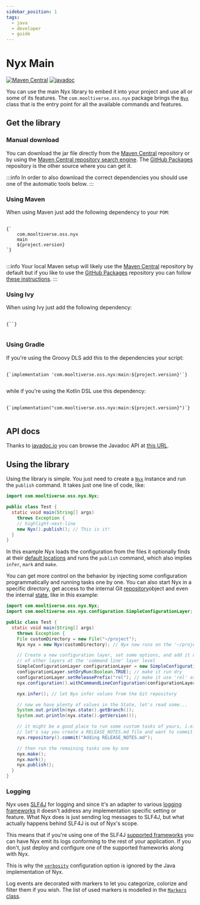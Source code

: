 ```yaml
---
sidebar_position: 1
tags:
  - java
  - developer
  - guide
---
```



# Nyx Main

[![Maven Central](https://img.shields.io/maven-central/v/com.mooltiverse.oss.nyx/main.svg?label=Maven%20Central)](https://search.maven.org/search?q=g:%22com.mooltiverse.oss.nyx%22%20AND%20a:%22main%22) [![javadoc](https://javadoc.io/badge2/com.mooltiverse.oss.nyx/main/javadoc.svg)](https://javadoc.io/doc/com.mooltiverse.oss.nyx/main)

You can use the main Nyx library to embed it into your project and use all or some of its features. The `com.mooltiverse.oss.nyx` package brings the [`Nyx`](https://javadoc.io/doc/com.mooltiverse.oss.nyx/main/latest/com/mooltiverse/oss/nyx/Nyx.html) class that is the entry point for all the available commands and features.

## Get the library

### Manual download

You can download the jar file directly from the [Maven Central](https://repo.maven.apache.org/maven2/com/mooltiverse/oss/nyx/main/) repository or by using the [Maven Central repository search engine](https://search.maven.org/artifact/com.mooltiverse.oss.nyx/main). The [GitHub Packages](https://github.com/orgs/mooltiverse/packages) repository is the other source where you can get it.

:::info
In order to also download the correct dependencies you should use one of the automatic tools below.
:::

### Using Maven

When using Maven just add the following dependency to your `POM`:

<pre>
  <code>
{`<dependency>
    <groupId>com.mooltiverse.oss.nyx</groupId>
    <artifactId>main</artifactId>
    <version>${project.version}</version>
</dependency>`}
  </code>
</pre>

:::info
Your local Maven setup will likely use the [Maven Central](https://repo.maven.apache.org/maven2/com/mooltiverse/oss/nyx/main/) repository by default but if you like to use the [GitHub Packages](https://github.com/orgs/mooltiverse/packages) repository you can follow [these instructions](https://help.github.com/en/packages/using-github-packages-with-your-projects-ecosystem/configuring-apache-maven-for-use-with-github-packages).
:::

### Using Ivy

When using Ivy just add the following dependency:

<pre>
  <code>
{`<dependency org="com.mooltiverse.oss.nyx" name="main" rev="${project.version}" />`}
  </code>
</pre>

### Using Gradle

If you're using the Groovy DLS add this to the dependencies your script:

<pre>
  <code>
{`implementation 'com.mooltiverse.oss.nyx:main:${project.version}'`}
  </code>
</pre>

while if you're using the Kotlin DSL use this dependency:

<pre>
  <code>
{`implementation("com.mooltiverse.oss.nyx:main:${project.version}")`}
  </code>
</pre>

## API docs

Thanks to [javadoc.io](https://javadoc.io/) you can browse the Javadoc API at [this URL](https://javadoc.io/doc/com.mooltiverse.oss.nyx/main).

## Using the library

Using the library is simple. You just need to create a [`Nyx`](https://javadoc.io/doc/com.mooltiverse.oss.nyx/main/latest/com/mooltiverse/oss/nyx/Nyx.html) instance and run the `publish` command. It takes just one line of code, like:

```java
import com.mooltiverse.oss.nyx.Nyx;

public class Test {
  static void main(String[] args)
    throws Exception {
    // highlight-next-line
    new Nyx().publish(); // This is it!
  }
}
```

In this example Nyx loads the configuration from the files it optionally finds at their [default locations](../../user/introduction/configuration-methods.mdx#evaluation-order) and runs the `publish` command, which also implies `infer`, `mark` and `make`.

You can get more control on the behavior by injecting some configuration programmatically and running tasks one by one. You can also start Nyx in a specific directory, get access to the internal Git [repository](https://javadoc.io/doc/com.mooltiverse.oss.nyx/main/latest/com/mooltiverse/oss/nyx/git/Repository.html)object and even the internal [state](https://javadoc.io/doc/com.mooltiverse.oss.nyx/main/latest/com/mooltiverse/oss/nyx/state/State.html), like in this example:

```java
import com.mooltiverse.oss.nyx.Nyx;
import com.mooltiverse.oss.nyx.configuration.SimpleConfigurationLayer;

public class Test {
  static void main(String[] args)
    throws Exception {
    File customDirectory = new File("~/project"); 
    Nyx nyx = new Nyx(customDirectory); // Nyx now runs on the '~/project' directory

    // Create a new configuration layer, set some options, and add it on top
    // of other layers at the 'command line' layer level
    SimpleConfigurationLayer configurationLayer = new SimpleConfigurationLayer();
    configurationLayer.setDryRun​(Boolean.TRUE); // make it run dry
    configurationLayer.setReleasePrefix​("rel"); // make it use 'rel' as the prefix for generated versions
    nyx.configuration().withCommandLineConfiguration(configurationLayer); // inject the configuration

    nyx.infer(); // let Nyx infer values from the Git repository

    // now we have plenty of values in the State, let's read some...
    System.out.println(nyx.state().getBranch());
    System.out.println(nyx.state().getVersion());

    // it might be a good place to run some custom tasks of yours, i.e. using the Git Repository
    // let's say you create a RELEASE_NOTES.md file and want to commit it
    nyx.repository().commit​("Adding RELEASE_NOTES.md");

    // then run the remaining tasks one by one
    nyx.make();
    nyx.mark();
    nyx.publish();
  }
}
```

### Logging

Nyx uses [SLF4J](http://www.slf4j.org/) for logging and since it's an adapter to various [logging frameworks](http://www.slf4j.org/manual.html#swapping) it doesn't address any implementation specific setting or feature. What Nyx does is just sending log messages to SLF4J, but what actually happens behind SLF4J is out of Nyx's scope.

This means that if you're using one of the SLF4J [supported frameworks](http://www.slf4j.org/manual.html#swapping) you can have Nyx emit its logs conforming to the rest of your application. If you don't, just deploy and configure one of the supported frameworks along with Nyx.

This is why the [`verbosity`](../../user/configuration-reference/global-options.mdx#verbosity) configuration option is ignored by the Java implementation of Nyx.

Log events are decorated with markers to let you categorize, colorize and filter them if you wish. The list of used markers is modelled in the [`Markers` class](https://javadoc.io/doc/com.mooltiverse.oss.nyx/main/latest/com/mooltiverse/oss/nyx/log/Markers.html).
